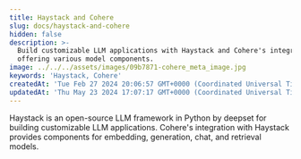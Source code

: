 ```yaml
---
title: Haystack and Cohere
slug: docs/haystack-and-cohere
hidden: false
description: >-
  Build customizable LLM applications with Haystack and Cohere's integration,
  offering various model components.
image: ../../../assets/images/09b7871-cohere_meta_image.jpg
keywords: 'Haystack, Cohere'
createdAt: 'Tue Feb 27 2024 20:06:57 GMT+0000 (Coordinated Universal Time)'
updatedAt: 'Thu May 23 2024 17:07:17 GMT+0000 (Coordinated Universal Time)'
---
```

Haystack is an open-source LLM framework in Python by deepset for building customizable LLM applications. Cohere's integration with Haystack provides components for embedding, generation, chat, and retrieval models.
